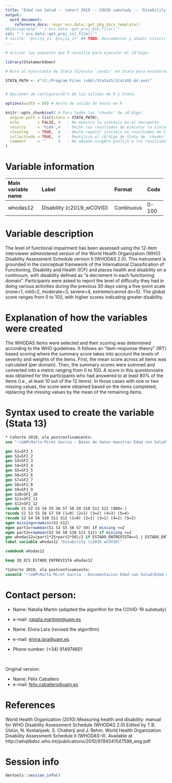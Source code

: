 ```yaml
---
title: "Edad con Salud -- cohort 2019 -- COVID substudy -- 'Disability'"
output:
  word_document:
    reference_docx: !expr ecs.data::get_pkg_docx_template()
#bibliography: "`r ecs.data::get_proj_bib_file()`"
csl: "`r ecs.data::get_proj_csl_file()`"
# nocite: '@<cita_1>, @<cita_2>' ## TODO: Descomentar y añadir cita(s) o borrar campo
---
```


```r
# Activar los paquetes que R necesita para ejecutar el cÃ³digo:

library(Statamarkdown)

# Ruta al ejecutable de Stata (Ejecuta `sysdir` en Stata para encontrar la ruta)

STATA_PATH <- r"(C:/Program Files (x86)/Stata15/StataSE-64.exe)"


# Opciones de configuraciÃ³n de las salidas de R y Stata:

options(width = 88) # Ancho de salida de texto en R

knitr::opts_chunk$set( # Para todos los 'chunks' de cÃ³digo:
  engine.path = list(stata = STATA_PATH),
  echo        = FALSE, #   - No muestra la sintaxis en el documento
  results     = 'hide',#   - Omite los resultados de ejecutar la sintaxis
  cleanlog    = TRUE,  #   - Omite repetir sintaxis en resultados de Stata
  collectcode = TRUE,  #   - Reutiliza el cÃ³digo de Stata de 'chunks' anteriores
  comment     = ''     #   - No aÃ±ade ningÃºn prefijo a los resultados
)
```
  

# Variable information

+------------------------+------------------------------------------------------+------------+-------------+
| **Main variable name** | **Label**                                            | **Format** | **Code**    |
+:=======================+:=====================================================+:===========+:============+
| whodas12               | Disability (c2019_wCOVID)                            | Continuous | 0-100       |
+------------------------+------------------------------------------------------+------------+-------------+
  
# Variable description
  
The level of functional impairment has been assessed using the 12-item interviewer administered version of the World Health Organization (WHO) Disability Assessment Schedule version II (WHODAS 2.0). This instrument is grounded in the conceptual framework of the International Classification of Functioning, Disability and Health (ICF) and places health and disability on a continuum, with disability defined as "a decrement in each functioning domain". Participants were asked to report the level of difficulty they had in doing various activities during the previous 30 days using a five-point scale (none=1, mild=2, moderate=3, severe=4, extreme/cannot do=5). The global score ranges from 0 to 100, with higher scores indicating greater disability. 

# Explanation of how the variables were created

The WHODAS items were selected and their scoring was determined according to the WHO guidelines. It follows an "item-response-theory" (IRT) based scoring where the summary score takes into account the levels of severity and weights of the items. First, the mean score across all items was calculated (per domain). Then, the summary scores were summed and converted into a metric ranging from 0 to 100. A score in this questionnaire was obtained for the participants who had answered to at least 80% of the items (i.e., at least 10 out of the 12 items). In those cases with one or two missing values, the score were obtained based on the items completed, replacing the missing values by the mean of the remaining items.

# Syntax used to create the variable (Stata 13)


```stata

* Cohorte 2019, ola postconfinamiento:
use "~\UAM\Marta Miret Garcia - Bases de datos maestras Edad con Salud\Subestudio_COVID\Edad_con_salud_Fichero_Completo.dta"

```

```stata

gen S1=SF2_1
gen S2=SF2_2
gen S3=SF2_3
gen S4=SF2_4
gen S5=SF2_5
gen S6=SF2_6
gen S7=SF2_7
gen S8=SF2_8
gen S9=SF2_9
gen S10=SF2_10
gen S11=SF2_11
gen S12=SF2_12
recode S1 S2 S3 S4 S5 S6 S7 S8 S9 S10 S11 S12 (888=.) 
recode S1 S3 S5 S6 S7 S9 (1=0) (2=1) (3=2) (4=3) (5=4)
recode S2 S4 S8 S10 S11 S12 (1=0) (2=1) (3=1) (4=2) (5=2)
egen missing=rowmiss(S1-S12)
egen part1=rowmean(S1 S3 S5 S6 S7 S9) if missing <=2
egen part2=rowmean(S2 S4 S8 S10 S11 S12) if missing <=2
gen whodas12=(part1*25+part2*50)/2 if ESTADO_ENTREVISTA==1 | ESTADO_ENTREVISTA==9
label variable whodas12 "Disability (c2019_wCOVID)"

```

```stata

codebook whodas12 

```

```stata
keep ID_ECS ESTADO_ENTREVISTA whodas12

*Cohorte 2019, ola postconfinamiento:
saveold "~\UAM\Marta Miret Garcia - Documentacion Edad con Salud\Edad con salud - Subestudio COVID\Outcomes\Outcome datasets\Outcome_disability.dta", replace version(13)

```

# Contact person:

- Name: Natalia Martín (adapted the algorithm for the COVID-19 substudy)
- e-mail: [natalia.martinm@uam.es](mailto:natalia.martinm@uam.es){.email}

- Name: Elvira Lara (revised the algorithm)
- e-mail: [elvira.lara\@uam.es](mailto:elvira.lara@uam.es){.email}
- Phone number: (+34) 914974601

<br>
  
  Original version:
  
- Name: Félix Caballero 
- e-mail: [felix.caballero@uam.es](mailto:felix.caballero@uam.es){.email}

# References

:::{#refs}
World Health Organization (2010).Measuring health and disability: manual for WHO Disability Assessment Schedule (WHODAS 2.0).Edited by T.B. Üstün, N. Kostanjsek, S. Chatterji and J. Rehm. World Health Organization Disability Assessment Schedule II (WHODAS-II). Available at http://whqlibdoc.who.int/publications/2010/9789241547598_eng.pdf
:::
# Session info

```r
devtools::session_info()
```

